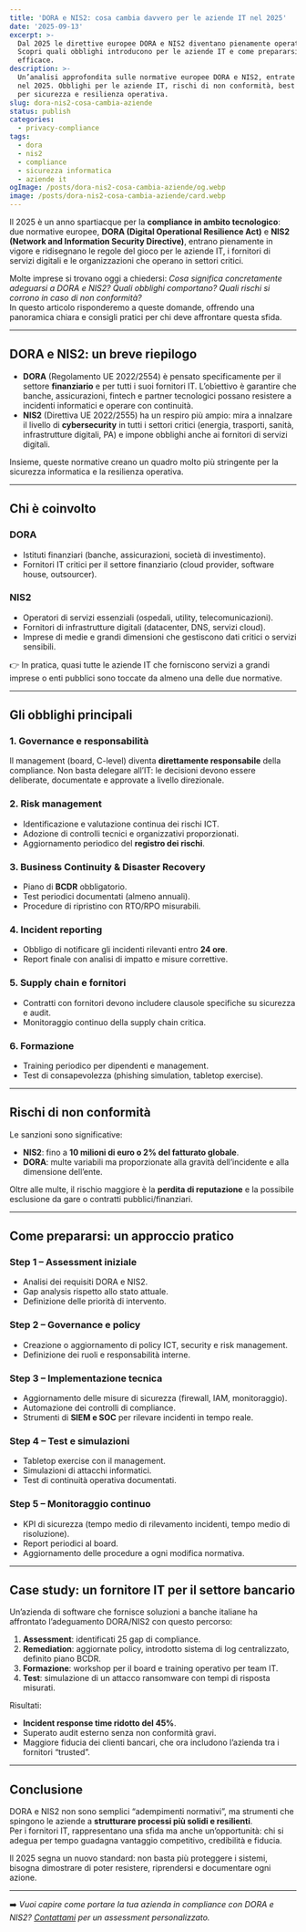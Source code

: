 ```yaml
---
title: 'DORA e NIS2: cosa cambia davvero per le aziende IT nel 2025'
date: '2025-09-13'
excerpt: >-
  Dal 2025 le direttive europee DORA e NIS2 diventano pienamente operative.
  Scopri quali obblighi introducono per le aziende IT e come prepararsi in modo
  efficace.
description: >-
  Un’analisi approfondita sulle normative europee DORA e NIS2, entrate in vigore
  nel 2025. Obblighi per le aziende IT, rischi di non conformità, best practice
  per sicurezza e resilienza operativa.
slug: dora-nis2-cosa-cambia-aziende
status: publish
categories:
  - privacy-compliance
tags:
  - dora
  - nis2
  - compliance
  - sicurezza informatica
  - aziende it
ogImage: /posts/dora-nis2-cosa-cambia-aziende/og.webp
image: /posts/dora-nis2-cosa-cambia-aziende/card.webp
---
```


Il 2025 è un anno spartiacque per la **compliance in ambito tecnologico**: due normative europee, **DORA (Digital Operational Resilience Act)** e **NIS2 (Network and Information Security Directive)**, entrano pienamente in vigore e ridisegnano le regole del gioco per le aziende IT, i fornitori di servizi digitali e le organizzazioni che operano in settori critici.

Molte imprese si trovano oggi a chiedersi: *Cosa significa concretamente adeguarsi a DORA e NIS2? Quali obblighi comportano? Quali rischi si corrono in caso di non conformità?*  
In questo articolo risponderemo a queste domande, offrendo una panoramica chiara e consigli pratici per chi deve affrontare questa sfida.

---

## DORA e NIS2: un breve riepilogo

- **DORA** (Regolamento UE 2022/2554) è pensato specificamente per il settore **finanziario** e per tutti i suoi fornitori IT. L’obiettivo è garantire che banche, assicurazioni, fintech e partner tecnologici possano resistere a incidenti informatici e operare con continuità.  
- **NIS2** (Direttiva UE 2022/2555) ha un respiro più ampio: mira a innalzare il livello di **cybersecurity** in tutti i settori critici (energia, trasporti, sanità, infrastrutture digitali, PA) e impone obblighi anche ai fornitori di servizi digitali.

Insieme, queste normative creano un quadro molto più stringente per la sicurezza informatica e la resilienza operativa.

---

## Chi è coinvolto

### DORA
- Istituti finanziari (banche, assicurazioni, società di investimento).  
- Fornitori IT critici per il settore finanziario (cloud provider, software house, outsourcer).  

### NIS2
- Operatori di servizi essenziali (ospedali, utility, telecomunicazioni).  
- Fornitori di infrastrutture digitali (datacenter, DNS, servizi cloud).  
- Imprese di medie e grandi dimensioni che gestiscono dati critici o servizi sensibili.  

👉 In pratica, quasi tutte le aziende IT che forniscono servizi a grandi imprese o enti pubblici sono toccate da almeno una delle due normative.

---

## Gli obblighi principali

### 1. Governance e responsabilità
Il management (board, C-level) diventa **direttamente responsabile** della compliance. Non basta delegare all’IT: le decisioni devono essere deliberate, documentate e approvate a livello direzionale.

### 2. Risk management
- Identificazione e valutazione continua dei rischi ICT.  
- Adozione di controlli tecnici e organizzativi proporzionati.  
- Aggiornamento periodico del **registro dei rischi**.  

### 3. Business Continuity & Disaster Recovery
- Piano di **BCDR** obbligatorio.  
- Test periodici documentati (almeno annuali).  
- Procedure di ripristino con RTO/RPO misurabili.  

### 4. Incident reporting
- Obbligo di notificare gli incidenti rilevanti entro **24 ore**.  
- Report finale con analisi di impatto e misure correttive.  

### 5. Supply chain e fornitori
- Contratti con fornitori devono includere clausole specifiche su sicurezza e audit.  
- Monitoraggio continuo della supply chain critica.  

### 6. Formazione
- Training periodico per dipendenti e management.  
- Test di consapevolezza (phishing simulation, tabletop exercise).  

---

## Rischi di non conformità

Le sanzioni sono significative:
- **NIS2**: fino a **10 milioni di euro o 2% del fatturato globale**.  
- **DORA**: multe variabili ma proporzionate alla gravità dell’incidente e alla dimensione dell’ente.  

Oltre alle multe, il rischio maggiore è la **perdita di reputazione** e la possibile esclusione da gare o contratti pubblici/finanziari.

---

## Come prepararsi: un approccio pratico

### Step 1 – Assessment iniziale
- Analisi dei requisiti DORA e NIS2.  
- Gap analysis rispetto allo stato attuale.  
- Definizione delle priorità di intervento.  

### Step 2 – Governance e policy
- Creazione o aggiornamento di policy ICT, security e risk management.  
- Definizione dei ruoli e responsabilità interne.  

### Step 3 – Implementazione tecnica
- Aggiornamento delle misure di sicurezza (firewall, IAM, monitoraggio).  
- Automazione dei controlli di compliance.  
- Strumenti di **SIEM e SOC** per rilevare incidenti in tempo reale.  

### Step 4 – Test e simulazioni
- Tabletop exercise con il management.  
- Simulazioni di attacchi informatici.  
- Test di continuità operativa documentati.  

### Step 5 – Monitoraggio continuo
- KPI di sicurezza (tempo medio di rilevamento incidenti, tempo medio di risoluzione).  
- Report periodici al board.  
- Aggiornamento delle procedure a ogni modifica normativa.  

---

## Case study: un fornitore IT per il settore bancario

Un’azienda di software che fornisce soluzioni a banche italiane ha affrontato l’adeguamento DORA/NIS2 con questo percorso:

1. **Assessment**: identificati 25 gap di compliance.  
2. **Remediation**: aggiornate policy, introdotto sistema di log centralizzato, definito piano BCDR.  
3. **Formazione**: workshop per il board e training operativo per team IT.  
4. **Test**: simulazione di un attacco ransomware con tempi di risposta misurati.  

Risultati:  
- **Incident response time ridotto del 45%**.  
- Superato audit esterno senza non conformità gravi.  
- Maggiore fiducia dei clienti bancari, che ora includono l’azienda tra i fornitori “trusted”.  

---

## Conclusione

DORA e NIS2 non sono semplici “adempimenti normativi”, ma strumenti che spingono le aziende a **strutturare processi più solidi e resilienti**.  
Per i fornitori IT, rappresentano una sfida ma anche un’opportunità: chi si adegua per tempo guadagna vantaggio competitivo, credibilità e fiducia.  

Il 2025 segna un nuovo standard: non basta più proteggere i sistemi, bisogna dimostrare di poter resistere, riprendersi e documentare ogni azione.

---

➡️ *Vuoi capire come portare la tua azienda in compliance con DORA e NIS2? [Contattami](/contact) per un assessment personalizzato.*
